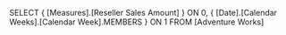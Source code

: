 SELECT
   { [Measures].[Reseller Sales Amount] } ON 0,
   { [Date].[Calendar Weeks].[Calendar Week].MEMBERS } ON 1
FROM
   [Adventure Works]
